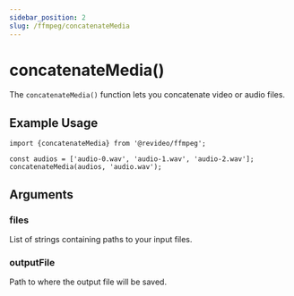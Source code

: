 ```yaml
---
sidebar_position: 2
slug: /ffmpeg/concatenateMedia
---
```


# concatenateMedia()

The `concatenateMedia()` function lets you concatenate video or audio files.

## Example Usage

```tsx
import {concatenateMedia} from '@revideo/ffmpeg';

const audios = ['audio-0.wav', 'audio-1.wav', 'audio-2.wav'];
concatenateMedia(audios, 'audio.wav');
```

## Arguments

### files

List of strings containing paths to your input files.

### outputFile

Path to where the output file will be saved.
